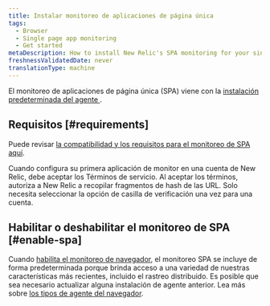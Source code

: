 ```yaml
---
title: Instalar monitoreo de aplicaciones de página única
tags:
  - Browser
  - Single page app monitoring
  - Get started
metaDescription: How to install New Relic's SPA monitoring for your single-page apps or any apps that pull content dynamically.
freshnessValidatedDate: never
translationType: machine
---
```


El monitoreo de aplicaciones de página única (SPA) viene con la [instalación predeterminada del agente <InlinePopover type="browser"/>](/docs/browser/browser-monitoring/installation/install-browser-monitoring-agent/).

## Requisitos [#requirements]

Puede revisar [la compatibilidad y los requisitos para el monitoreo de SPA aquí](/docs/browser/new-relic-browser/getting-started/compatibility-requirements-browser-monitoring#spa/).

Cuando configura su primera aplicación de monitor en una cuenta de New Relic, debe aceptar los Términos de servicio. Al aceptar los términos, autoriza a New Relic a recopilar fragmentos de hash de las URL. Solo necesita seleccionar la opción de casilla de verificación una vez para una cuenta.

## Habilitar o deshabilitar el monitoreo de SPA [#enable-spa]

Cuando [habilita el monitoreo de navegador](/docs/browser/browser-monitoring/installation/install-browser-monitoring-agent#enable), el monitoreo SPA se incluye de forma predeterminada porque brinda acceso a una variedad de nuestras características más recientes, incluido el rastreo distribuido. Es posible que sea necesario actualizar alguna instalación de agente anterior. Lea más sobre [los tipos de agente del navegador](/docs/browser/browser-monitoring/installation/install-browser-monitoring-agent#agent-types).